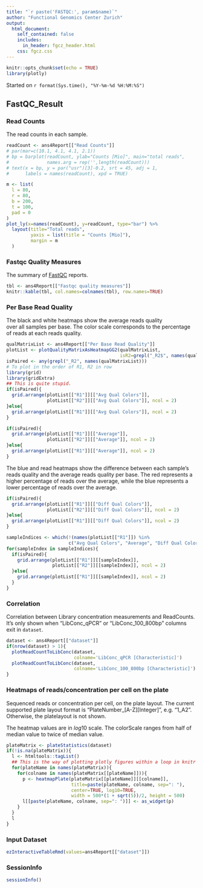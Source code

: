 ```yaml
---
title: "`r paste('FASTQC:', param$name)`"
author: "Functional Genomics Center Zurich"
output: 
  html_document:
    self_contained: false
    includes:
      in_header: fgcz_header.html
    css: fgcz.css
---
```


```r
knitr::opts_chunk$set(echo = TRUE)
library(plotly)
```
Started on `r format(Sys.time(), "%Y-%m-%d %H:%M:%S")`

## FastQC_Result {.tabset}

### Read Counts
The read counts in each sample.

```r
readCount <- ans4Report[["Read Counts"]]
# par(mar=c(10.1, 4.1, 4.1, 2.1))
# bp = barplot(readCount, ylab="Counts [Mio]", main="total reads", 
#              names.arg = rep('',length(readCount)))
# text(x = bp, y = par("usr")[3]-0.2, srt = 45, adj = 1, 
#      labels = names(readCount), xpd = TRUE)
```

```r
m <- list(
  l = 80,
  r = 80,
  b = 200,
  t = 100,
  pad = 0
)
plot_ly(x=names(readCount), y=readCount, type="bar") %>%
  layout(title="Total reads",
         yaxis = list(title = "Counts [Mio]"),
         margin = m
  )
```

### Fastqc Quality Measures
The summary of [FastQC](https://www.bioinformatics.babraham.ac.uk/projects/fastqc/) reports.

```r
tbl <- ans4Report[["Fastqc quality measures"]]
knitr::kable(tbl, col.names=colnames(tbl), row.names=TRUE)
```

### Per Base Read Quality
The black and white heatmaps show the average reads quality  
over all samples per base.
The color scale corresponds to the percentage of reads at each reads quality.

```r
qualMatrixList <- ans4Report[["Per Base Read Quality"]]
plotList <- plotQualityMatrixAsHeatmapGG2(qualMatrixList, 
                                          isR2=grepl("_R2$", names(qualMatrixList)))
isPaired <- any(grepl("_R2", names(qualMatrixList)))
# To plot in the order of R1, R2 in row
library(grid)
library(gridExtra)
## This is quite stupid.
if(isPaired){
  grid.arrange(plotList[["R1"]][["Avg Qual Colors"]],
               plotList[["R2"]][["Avg Qual Colors"]], ncol = 2)
}else{
  grid.arrange(plotList[["R1"]][["Avg Qual Colors"]], ncol = 2)
}
```

```r
if(isPaired){
  grid.arrange(plotList[["R1"]][["Average"]],
               plotList[["R2"]][["Average"]], ncol = 2)
}else{
  grid.arrange(plotList[["R1"]][["Average"]], ncol = 2)
}
```

The blue and read heatmaps show the difference between each sample's reads quality
and the average reads quality per base.
The red represents a higher percentage of reads over the average, 
while the blue represents a lower percentage of reads over the average.

```r
if(isPaired){
  grid.arrange(plotList[["R1"]][["Diff Qual Colors"]],
               plotList[["R2"]][["Diff Qual Colors"]], ncol = 2)
}else{
  grid.arrange(plotList[["R1"]][["Diff Qual Colors"]], ncol = 2)
}
```

```r
sampleIndices <- which(!(names(plotList[["R1"]]) %in%
                       c("Avg Qual Colors", "Average", "Diff Qual Colors")))
for(sampleIndex in sampleIndices){
  if(isPaired){
    grid.arrange(plotList[["R1"]][[sampleIndex]],
                 plotList[["R2"]][[sampleIndex]], ncol = 2)
  }else{
    grid.arrange(plotList[["R1"]][[sampleIndex]], ncol = 2)
  }
}
```

### Correlation
Correlation between Library concentration measurements and ReadCounts.
It's only shown when "LibConc_qPCR" or "LibConc_100_800bp" columns exit in `dataset`.

```r
dataset <- ans4Report[["dataset"]]
if(nrow(dataset) > 1){
  plotReadCountToLibConc(dataset,
                         colname='LibConc_qPCR [Characteristic]')
  plotReadCountToLibConc(dataset,
                         colname='LibConc_100_800bp [Characteristic]')
}
```

### Heatmaps of reads/concentration per cell on the plate
Sequenced reads or concentration per cell, on the plate layout.
The current supported plate layout format is "PlateNumber_[A-Z][Integer]", e.g. "1_A2".
Otherwise, the platelayout is not shown.

The heatmap values are in $log10$ scale.
The colorScale ranges from half of median value to twice of median value.

```r
plateMatrix <- plateStatistics(dataset)
if(!is.na(plateMatrix)){
  l <- htmltools::tagList()
  ## This is the way of plotting plotly figures within a loop in knitr code chunk
  for(plateName in names(plateMatrix)){
    for(colname in names(plateMatrix[[plateName]])){
      p <- heatmapPlate(plateMatrix[[plateName]][[colname]], 
                        title=paste(plateName, colname, sep=": "),
                        center=TRUE, log10=TRUE,
                        width = 500*(1 + sqrt(5))/2, height = 500)
      l[[paste(plateName, colname, sep=": ")]] <- as_widget(p)
    }
  }
  l
}
```

### Input Dataset
```r
ezInteractiveTableRmd(values=ans4Report[["dataset"]])
```

### SessionInfo
```r
sessionInfo()
```

